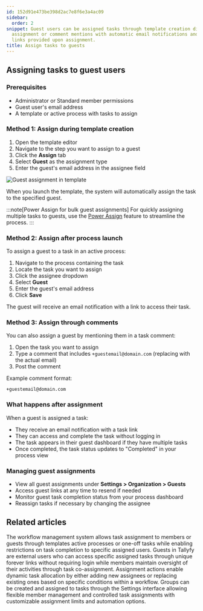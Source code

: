 ```yaml
---
id: 152d91e473be398d2ac7e8f6e3a4ac09
sidebar:
  order: 2
snippet: Guest users can be assigned tasks through template creation direct process
  assignment or comment mentions with automatic email notifications and task access
  links provided upon assignment.
title: Assign tasks to guests
---
```


## Assigning tasks to guest users

### Prerequisites
- Administrator or Standard member permissions
- Guest user's email address
- A template or active process with tasks to assign

### Method 1: Assign during template creation

1. Open the template editor
2. Navigate to the step you want to assign to a guest
3. Click the **Assign** tab
4. Select **Guest** as the assignment type
5. Enter the guest's email address in the assignee field

![Guest assignment in template](https://screenshots.tallyfy.com/tallyfy%2Fpro%2Fdesktop-light-add-guest-template.png)

When you launch the template, the system will automatically assign the task to the specified guest.

:::note[Power Assign for bulk guest assignments]
For quickly assigning multiple tasks to guests, use the [Power Assign](/products/pro/documenting/templates/how-can-power-tools-enhance-my-tallyfy-experience/) feature to streamline the process.
:::

### Method 2: Assign after process launch

To assign a guest to a task in an active process:

1. Navigate to the process containing the task
2. Locate the task you want to assign
3. Click the assignee dropdown
4. Select **Guest**
5. Enter the guest's email address
6. Click **Save**

The guest will receive an email notification with a link to access their task.

### Method 3: Assign through comments

You can also assign a guest by mentioning them in a task comment:

1. Open the task you want to assign
2. Type a comment that includes `+guestemail@domain.com` (replacing with the actual email)
3. Post the comment

Example comment format:
```
+guestemail@domain.com
```

### What happens after assignment

When a guest is assigned a task:
- They receive an email notification with a task link
- They can access and complete the task without logging in
- The task appears in their guest dashboard if they have multiple tasks
- Once completed, the task status updates to "Completed" in your process view

### Managing guest assignments

- View all guest assignments under **Settings > Organization > Guests**
- Access guest links at any time to resend if needed
- Monitor guest task completion status from your process dashboard
- Reassign tasks if necessary by changing the assignee


## Related articles
<CardGrid>
<LinkTitleCard header="<b>Edit Task > Assign members or guests after launching</b>" href="/products/pro/tracking-and-tasks/tasks/edit-task/how-can-i-assign-members-to-tasks-in-tallyfy/" > The workflow management system allows task assignment to members or guests through templates active processes or one-off tasks while enabling restrictions on task completion to specific assigned users. </LinkTitleCard>
<LinkTitleCard header="<b>Documenting > Guests</b>" href="/products/pro/documenting/guests/" > Guests in Tallyfy are external users who can access specific assigned tasks through unique forever links without requiring login while members maintain oversight of their activities through task co-assignment. </LinkTitleCard>
<LinkTitleCard header="<b>Actions > Automate task assignments</b>" href="/products/pro/documenting/templates/automations/actions/asignment-actions/" > Assignment actions enable dynamic task allocation by either adding new assignees or replacing existing ones based on specific conditions within a workflow. </LinkTitleCard>
<LinkTitleCard header="<b>Groups > Create and assign groups</b>" href="/products/pro/documenting/groups/how-to-manage-groups-and-assign-tasks-in-tallyfy/" > Groups can be created and assigned to tasks through the Settings interface allowing flexible member management and controlled task assignments with customizable assignment limits and automation options. </LinkTitleCard>
</CardGrid>